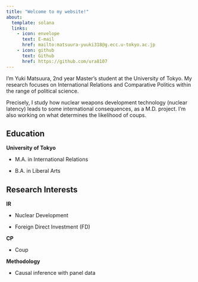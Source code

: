 ```yaml
---
title: "Welcome to my website!"
about:
  template: solana
  links: 
    - icon: envelope
      text: E-mail
      href: mailto:matsuura-yuuki318@g.ecc.u-tokyo.ac.jp
    - icon: github
      text: Github
      href: https://github.com/ura8107
---
```


I'm Yuki Matsuura, 2nd year Master's student at the University of Tokyo. My research focuses on International Relations and Comparative Politics within the range of political science.

Precisely, I study how nuclear weapons development technology (nuclear latency) leads to some international consequences, as a M.D. project. I'm also working on what determines the likelihood of coups. 

## Education
**University of Tokyo**

- M.A. in International Relations

- B.A. in Liberal Arts

## Research Interests

**IR**

- Nuclear Development

- Foreign Direct Investment (FD)

**CP** 

- Coup

**Methodology**

- Causal inference with panel data
